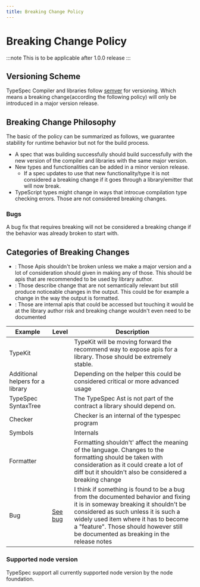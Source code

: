 ```yaml
---
title: Breaking Change Policy
---
```


# Breaking Change Policy


:::note
This is to be applicable after 1.0.0 release
:::

## Versioning Scheme

TypeSpec Compiler and libraries follow [semver](https://semver.org/) for versioning. Which means a breaking change(according the following policy) will only be introduced in a major version release.

## Breaking Change Philosophy

The basic of the policy can be summarized as follows, we guarantee stability for runtime behavior but not for the build process.

- A spec that was building successfully should build successfully with the new version of the compiler and libraries with the same major version.
- New types and functionalities can be added in a minor version release.
  - If a spec updates to use that new functionality/type it is not considered a breaking change if it goes through a library/emitter that will now break.
- TypeScript types might change in ways that introcue compilation type checking errors. Those are not considered breaking changes.

### Bugs

A bug fix that requires breaking will not be considered a breaking change if the behavior was already broken to start with.

## Categories of Breaking Changes

- <Badge text="Level 0" variant="danger" />: Those Apis shouldn't be broken unless we make a major
  version and a lot of consideration should given in making any of those. This should be apis that
  are recommended to be used by library author.
- <Badge text="Level 1" variant="note" />: Those describe change that are not semantically relevant
  but still produce noticeable changes in the output. This could be for example a change in the way
  the output is formatted.
- <Badge text="Level 2" variant="tip" />: Those are internal apis that could be accessed but
  touching it would be at the library author risk and breaking change wouldn't even need to be
  documented

| Example                          | Level                               | Description                                                                                                                                                                                                                                                                                       |
| -------------------------------- | ----------------------------------- | ------------------------------------------------------------------------------------------------------------------------------------------------------------------------------------------------------------------------------------------------------------------------------------------------- |
| TypeKit                          | <Badge text="0" variant="danger" /> | TypeKit will be moving forward the recommend way to expose apis for a library. Those should be extremely stable.                                                                                                                                                                                  |
| Additional helpers for a library | <Badge text="0" variant="danger" /> | Depending on the helper this could be considered critical or more advanced usage                                                                                                                                                                                                                  |
| TypeSpec SyntaxTree              | <Badge text="2" variant="tip" />    | The TypeSpec Ast is not part of the contract a library should depend on.                                                                                                                                                                                                                          |
| Checker                          | <Badge text="2" variant="tip" />    | Checker is an internal of the typespec program                                                                                                                                                                                                                                                    |
| Symbols                          | <Badge text="2" variant="tip" />    | Internals                                                                                                                                                                                                                                                                                         |
| Formatter                        | <Badge text="1" variant="note" />   | Formatting shouldn't' affect the meaning of the language. Changes to the formatting should be taken with consideration as it could create a lot of diff but it shouldn't also be considered a breaking change                                                                                     |
| Bug                              | [See bug](#bugs)                    | I think if something is found to be a bug from the documented behavior and fixing it is in someway breaking it shouldn't be considered as such unless it is such a widely used item where it has to become a "feature". Those should however still be documented as breaking in the release notes |

### Supported node version

TypeSpec support all currently supported node version by the node foundation.
